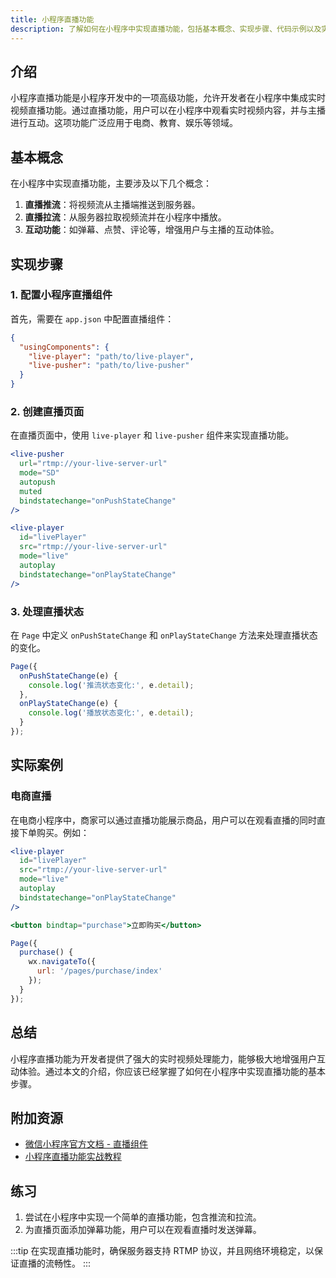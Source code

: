 ```yaml
---
title: 小程序直播功能
description: 了解如何在小程序中实现直播功能，包括基本概念、实现步骤、代码示例以及实际应用场景。
---
```


## 介绍

小程序直播功能是小程序开发中的一项高级功能，允许开发者在小程序中集成实时视频直播功能。通过直播功能，用户可以在小程序中观看实时视频内容，并与主播进行互动。这项功能广泛应用于电商、教育、娱乐等领域。

## 基本概念

在小程序中实现直播功能，主要涉及以下几个概念：

1. **直播推流**：将视频流从主播端推送到服务器。
2. **直播拉流**：从服务器拉取视频流并在小程序中播放。
3. **互动功能**：如弹幕、点赞、评论等，增强用户与主播的互动体验。

## 实现步骤

### 1. 配置小程序直播组件

首先，需要在 `app.json` 中配置直播组件：

```json
{
  "usingComponents": {
    "live-player": "path/to/live-player",
    "live-pusher": "path/to/live-pusher"
  }
}
```

### 2. 创建直播页面

在直播页面中，使用 `live-player` 和 `live-pusher` 组件来实现直播功能。

```jsx
<live-pusher
  url="rtmp://your-live-server-url"
  mode="SD"
  autopush
  muted
  bindstatechange="onPushStateChange"
/>

<live-player
  id="livePlayer"
  src="rtmp://your-live-server-url"
  mode="live"
  autoplay
  bindstatechange="onPlayStateChange"
/>
```

### 3. 处理直播状态

在 `Page` 中定义 `onPushStateChange` 和 `onPlayStateChange` 方法来处理直播状态的变化。

```javascript
Page({
  onPushStateChange(e) {
    console.log('推流状态变化:', e.detail);
  },
  onPlayStateChange(e) {
    console.log('播放状态变化:', e.detail);
  }
});
```

## 实际案例

### 电商直播

在电商小程序中，商家可以通过直播功能展示商品，用户可以在观看直播的同时直接下单购买。例如：

```jsx
<live-player
  id="livePlayer"
  src="rtmp://your-live-server-url"
  mode="live"
  autoplay
  bindstatechange="onPlayStateChange"
/>

<button bindtap="purchase">立即购买</button>
```

```javascript
Page({
  purchase() {
    wx.navigateTo({
      url: '/pages/purchase/index'
    });
  }
});
```

## 总结

小程序直播功能为开发者提供了强大的实时视频处理能力，能够极大地增强用户互动体验。通过本文的介绍，你应该已经掌握了如何在小程序中实现直播功能的基本步骤。

## 附加资源

- [微信小程序官方文档 - 直播组件](https://developers.weixin.qq.com/miniprogram/dev/component/live-player.html)
- [小程序直播功能实战教程](https://example.com/live-tutorial)

## 练习

1. 尝试在小程序中实现一个简单的直播功能，包含推流和拉流。
2. 为直播页面添加弹幕功能，用户可以在观看直播时发送弹幕。

:::tip
在实现直播功能时，确保服务器支持 RTMP 协议，并且网络环境稳定，以保证直播的流畅性。
:::